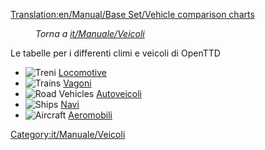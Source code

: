 [[Translation:en/Manual/Base Set/Vehicle comparison charts]]

:''Torna a [[it/Manuale/Veicoli]]''

Le tabelle per i differenti climi e veicoli di OpenTTD

*[[File:en/Manual/Manual html m16a497ce.png|Treni]] [[it/Manuale/Set base/Treni/Comparazione locomotive|Locomotive]]
*[[File:en/Manual/Manual html m16a497ce.png|Trains]] [[it/Manuale/Set base/Treni/Comparazione vagoni|Vagoni]]
*[[File:en/Manual/Manual html m3518e48c.png|Road Vehicles]] [[it/Manuale/Set base/Autoveicoli/Comparazione autoveicoli|Autoveicoli]]
*[[File:en/Manual/Manual html 53123a33.png|Ships]] [[it/Manuale/Set base/Navi/Comparazione navi|Navi]]
*[[File:en/Manual/Manual html 442702e6.png|Aircraft]] [[it/Manuale/Set base/Aeromobili/Comparazione aerei|Aeromobili]]

[[Category:it/Manuale/Veicoli]]